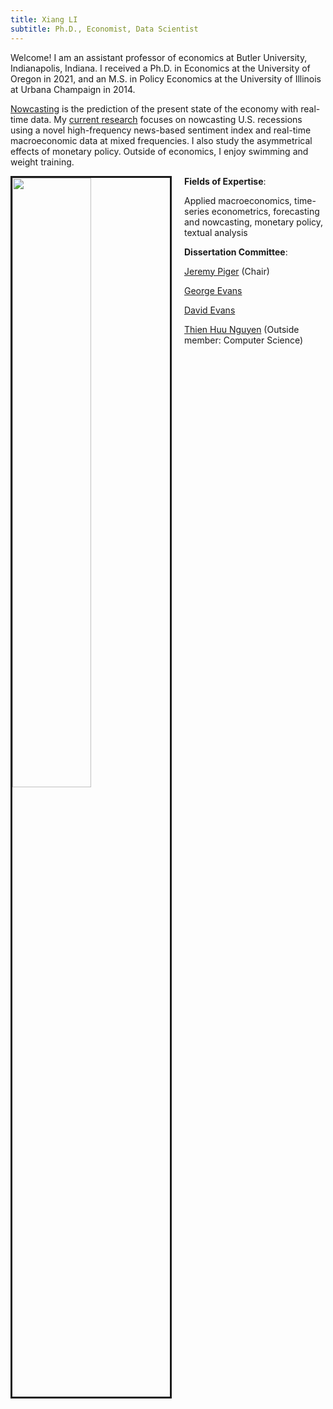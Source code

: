 ```yaml
---
title: Xiang LI
subtitle: Ph.D., Economist, Data Scientist
---
```


<link rel="stylesheet" href="styles.css" type="text/css">

Welcome! I am an assistant professor of economics at Butler University, Indianapolis, Indiana. I received a Ph.D. in Economics at the University of Oregon in 2021, and an M.S. in Policy Economics at the University of Illinois at Urbana Champaign in 2014. 

<!-- fifth-year Ph.D. candidate in the [Department of Economics](https://economics.uoregon.edu/) at the [University of Oregon](https://www.uoregon.edu/).  -->

[Nowcasting](https://www.newyorkfed.org/research/policy/nowcast) is the prediction of the present state of the economy with real-time data. My [current research](https://lx0413.github.io/research.html) focuses on nowcasting U.S. recessions using a novel high-frequency news-based sentiment index and real-time macroeconomic data at mixed frequencies. I also study the asymmetrical effects of monetary policy. Outside of economics, I enjoy swimming and weight training. 

<!-- I am participating in the 2020-2021 job market! I am available for interviews on the economics and data science job markets. Contact me [here](mailto:xli4@uoregon.edu)! -->


<!-- I am available on the job market in the 2020-2021 academic year. In addition to academic jobs, I also seek an economist, data scientist or quantitative analyst job in the industry.  -->

<img src="images/IMG_5173.jpg" style="width:50%; border:3px solid; margin-right: 20px" align="left">

**Fields of Expertise**: 

Applied macroeconomics, time-series econometrics, forecasting and nowcasting,  monetary policy, textual analysis

**Dissertation Committee**:

[Jeremy Piger](https://pages.uoregon.edu/jpiger/) (Chair)

[George Evans](https://pages.uoregon.edu/gevans/)

[David Evans](http://econevans.com/)

[Thien Huu Nguyen](https://ix.cs.uoregon.edu/~thien/) (Outside member: Computer Science)

<!-- **Placement Directors**: [Michael Kuhn](https://economics.uoregon.edu/profile/mkuhn/), [Keaton Miller](https://economics.uoregon.edu/profile/keatonm/) -->

<!-- Please contact Sharon Kaplan at gradcoordes@uoregon.edu to connect with my references. -->

<!-- Placement coordinator: Sharon Kaplan -->




